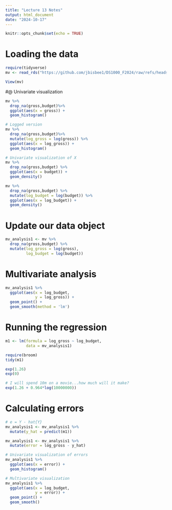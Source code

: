 ```yaml
---
title: "Lecture 13 Notes"
output: html_document
date: "2024-10-17"
---
```


```r
knitr::opts_chunk$set(echo = TRUE)
```

# Loading the data

```r
require(tidyverse)
mv <- read_rds("https://github.com/jbisbee1/DS1000_F2024/raw/refs/heads/main/data/mv.Rds")

View(mv)
```

#@ Univariate visualization

```r
mv %>%
  drop_na(gross,budget)%>%
  ggplot(aes(x = gross)) + 
  geom_histogram()

# Logged version
mv %>%
  drop_na(gross,budget)%>%
  mutate(log_gross = log(gross)) %>%
  ggplot(aes(x = log_gross)) + 
  geom_histogram()

# Univariate visualization of X
mv %>%
  drop_na(gross,budget) %>%
  ggplot(aes(x = budget)) + 
  geom_density()

mv %>%
  drop_na(gross,budget) %>%
  mutate(log_budget = log(budget)) %>%
  ggplot(aes(x = log_budget)) + 
  geom_density()
```

# Update our data object

```r
mv_analysis1 <- mv %>%
  drop_na(gross,budget) %>%
  mutate(log_gross = log(gross),
         log_budget = log(budget))
```

# Multivariate analysis

```r
mv_analysis1 %>%
  ggplot(aes(x = log_budget,
             y = log_gross)) + 
  geom_point() + 
  geom_smooth(method = 'lm')
```

# Running the regression

```r
m1 <- lm(formula = log_gross ~ log_budget,
         data = mv_analysis1)

require(broom)
tidy(m1)

exp(1.26)
exp(0)

# I will spend 10m on a movie...how much will it make?
exp(1.26 + 0.964*log(10000000))
```

# Calculating errors

```r
# e = Y - hat{Y}
mv_analysis1 <- mv_analysis1 %>%
  mutate(y_hat = predict(m1))

mv_analysis1 <- mv_analysis1 %>%
  mutate(error = log_gross - y_hat)

# Univariate visualization of errors
mv_analysis1 %>%
  ggplot(aes(x = error)) + 
  geom_histogram()

# Multivariate visualization
mv_analysis1 %>%
  ggplot(aes(x = log_budget,
             y = error)) + 
  geom_point() + 
  geom_smooth()
```

